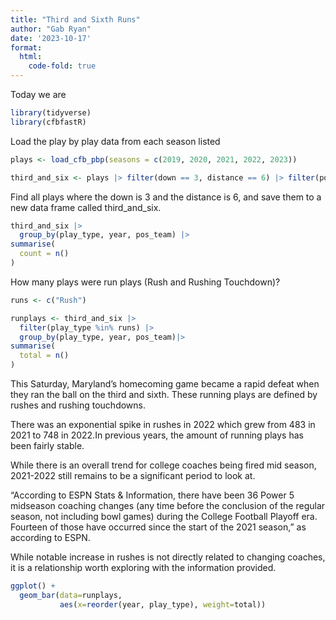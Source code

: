 ```yaml
---
title: "Third and Sixth Runs"
author: "Gab Ryan"
date: '2023-10-17'
format: 
  html:
    code-fold: true
---
```

Today we are 

```r
library(tidyverse)
library(cfbfastR)
```

Load the play by play data from each season listed 
```r
plays <- load_cfb_pbp(seasons = c(2019, 2020, 2021, 2022, 2023))
```

```r
third_and_six <- plays |> filter(down == 3, distance == 6) |> filter(pos_team == "Maryland")
```

Find all plays where the down is 3 and the distance is 6, and save them to a new data frame called third_and_six.

```r
third_and_six |>
  group_by(play_type, year, pos_team) |>
summarise(
  count = n()
)
```

How many plays were run plays (Rush and Rushing Touchdown)?

```r
runs <- c("Rush")

runplays <- third_and_six |>
  filter(play_type %in% runs) |> 
  group_by(play_type, year, pos_team)|>
summarise(
  total = n()
)
```

This Saturday, Maryland's homecoming game became a rapid defeat when they ran the ball on the third and sixth. These running plays are defined by rushes and rushing touchdowns.

There was an exponential spike in rushes in 2022 which grew from 483 in 2021 to 748 in 2022.In previous years, the amount of running plays has been fairly stable. 

While there is an overall trend for college coaches being fired mid season, 2021-2022 still remains to be a significant period to look at. 

"According to ESPN Stats & Information, there have been 36 Power 5 midseason coaching changes (any time before the conclusion of the regular season, not including bowl games) during the College Football Playoff era. Fourteen of those have occurred since the start of the 2021 season," as according to ESPN. 

While notable increase in rushes is not directly related to changing coaches, it is a relationship worth exploring with the information provided. 

```r
ggplot() + 
  geom_bar(data=runplays, 
           aes(x=reorder(year, play_type), weight=total))
```

